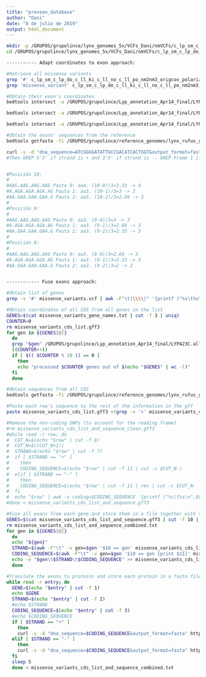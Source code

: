 ```yaml
---
title: "provean_database"
author: "Dani"
date: "8 de julio de 2019"
output: html_document
---
```





```bash

mkdir -p /GRUPOS/grupolince/lynx_genomes_5x/VCFs_Dani/nmVCFs/c_lp_sm_c_lp_do_c_ll_ki_c_ll_no_c_ll_po_nm2nm3_origcov/annotation/provean
cd /GRUPOS/grupolince/lynx_genomes_5x/VCFs_Dani/nmVCFs/c_lp_sm_c_lp_do_c_ll_ki_c_ll_no_c_ll_po_nm2nm3_origcov/annotation/provean

----------- Adapt coordinates to exon approach:

#Retrieve all missense variants
grep '#' c_lp_sm_c_lp_do_c_ll_ki_c_ll_no_c_ll_po_nm2nm3_origcov_polarized_filtered5_SNP.lr_ann.vcf > missense_variants.vcf
grep 'missense_variant' c_lp_sm_c_lp_do_c_ll_ki_c_ll_no_c_ll_po_nm2nm3_origcov_polarized_filtered5_SNP.lr_ann.vcf >> missense_variants.vcf

#Obtain their exon's coordinates
bedtools intersect -a /GRUPOS/grupolince/Lyp_annotation_Apr14_final/LYPA23C.all.fix.nr.gff3 -b missense_variants.vcf -wa -wb | cut -f -9,11 | grep 'CDS' > missense_variants_cds.bed

bedtools intersect -a /GRUPOS/grupolince/Lyp_annotation_Apr14_final/LYPA23C.all.fix.nr.gff3 -b missense_variants.vcf -wa -wb | cut -f -9,11,17 | awk -F"\t|\\\\|" '{printf ("%s\t%s\t%s\t%s\t%s\t%s\t%s\t%s\t%s\t%s\t%s\n", $1,$2,$3,$4,$5,$6,$7,$8,$9,$10,$21)}' | grep 'CDS' > missense_variants_cds.bed

bedtools intersect -a /GRUPOS/grupolince/Lyp_annotation_Apr14_final/LYPA23C.all.fix.nr.gff3 -b missense_variants.vcf -wa -wb | cut -f -9,11,17 | awk -F"\t|\\\\|" '{printf ("%s\t%s\t%s\t%s\t%s\t%s\t%s\t%s\t%s\t%s\t%s\n", $1,$2,$3,$4,$5,$6,$7,$8,$9,$10,$21)}' | grep 'CDS' | less -S

#Obtain the exons' sequences from the reference
bedtools getfasta -fi /GRUPOS/grupolince/reference_genomes/lynx_rufus_genome/c_lr_zz_0001_recal1.fa -bed missense_variants_cds.bed -fo missense_variants_cds.fa

curl -s -d "dna_sequence=ATCGGGGATATTGCCGACATCACTGGT&output_format=fasta" https://web.expasy.org/cgi-bin/translate/dna2aa.cgi > web_kaka.fasta
#Then GREP 5'3' if strand is + and 3'5' if strand is -. GREP Frame 1 if frame is 0, Frame 2 if frame is 1, and Frame 3 if frame is 2.


#Posición 10:
#
#AAG.AAG.AAG.AAG Pauta 0: aa4. (10-0)/3=3.33 -> 4
#A.AGA.AGA.AGA.AG Pauta 1: aa3. (10-1)/3=3 -> 3
#AA.GAA.GAA.GAA.G Pauta 2: aa3. (10-2)/3=2.66 -> 3
#
#Posición 9:
#
#AAG.AAG.AAG.AAG Pauta 0: aa3. (9-0)/3=3 -> 3
#A.AGA.AGA.AGA.AG Pauta 1: aa3. (9-1)/3=2.66 -> 3
#AA.GAA.GAA.GAA.G Pauta 2: aa3. (9-2)/3=2.33 -> 3
#
#Posición 8:
#
#AAG.AAG.AAG.AAG Pauta 0: aa3. (8-0)/3=2.66 -> 3
#A.AGA.AGA.AGA.AG Pauta 1: aa3. (8-1)/3=2.33 -> 3
#AA.GAA.GAA.GAA.G Pauta 2: aa2. (8-2)/3=2 -> 2


------------ Fuse exons approach:

#Obtain list of genes
grep -v '#' missense_variants.vcf | awk -F"\t|\\\\|" '{printf ("%s\t%s\t%s\n", $1,$2,$11)}' > missense_variants_gene_names.txt

#Obtain coordinates of all CDS from all genes in the list
GENES=$(cat missense_variants_gene_names.txt | cut -f 3 | uniq)
COUNTER=0
rm missense_variants_cds_list.gff3
for gen in ${GENES[@]}
  do
  grep "$gen" /GRUPOS/grupolince/Lyp_annotation_Apr14_final/LYPA23C.all.fix.nr.gff3 | awk -v gene_name=$gen '$3 == "CDS" {printf ("%s\t%s\n", $0,gene_name)}' >> missense_variants_cds_list.gff3
  ((COUNTER++))
  if [ $(( $COUNTER % 10 )) == 0 ]
    then
    echo "processed $COUNTER genes out of $(echo "$GENES" | wc -l)"
  fi
  done

#Obtain sequences from all CDS
bedtools getfasta -fi /GRUPOS/grupolince/reference_genomes/lynx_rufus_genome/c_lr_zz_0001_recal1.fa -bed missense_variants_cds_list.gff3 -fo missense_variants_cds_sequence.fa

#Paste each row's sequence to the rest of the information in the gff
paste missense_variants_cds_list.gff3 <(grep -v '>' missense_variants_cds_sequence.fa) > missense_variants_cds_list_and_sequence.gff3

#Remove the non-coding SNPs (to account for the reading frame)
#rm missense_variants_cds_list_and_sequence_clean.gff3
#while read -r row; do
#  CUT_N=$(echo "$row" | cut -f 8)
#  CUT_N=$((CUT_N+1))
#  STRAND=$(echo "$row" | cut -f 7)
#  if [ $STRAND == "+" ]
#    then
#    CODING_SEQUENCE=$(echo "$row" | cut -f 11 | cut -c $CUT_N-)
#  elif [ $STRAND == "-" ]
#    then
#    CODING_SEQUENCE=$(echo "$row" | cut -f 11 | rev | cut -c $CUT_N- | rev)
#  fi
#  echo "$row" | awk -v coding=$CODING_SEQUENCE '{printf ("%s\t%s\n",$0,coding)}' >> missense_variants_cds_list_and_sequence_clean.gff3
#done < missense_variants_cds_list_and_sequence.gff3

#Fuse all exons from each gene and store them in a file together with the gene name and the strand information
GENES=$(cat missense_variants_cds_list_and_sequence.gff3 | cut -f 10 | uniq)
rm missense_variants_cds_list_and_sequence_combined.txt
for gen in ${GENES[@]}
  do
  echo "${gen}"
  STRAND=$(awk -F"\t" -v gen=$gen '$10 == gen' missense_variants_cds_list_and_sequence.gff3 | shuf -n1 | cut -f 7)
  CODING_SEQUENCE=$(awk -F"\t" -v gen=$gen '$10 == gen {print $11}' missense_variants_cds_list_and_sequence.gff3 | tr -d '\n')
  echo -e "$gen\t$STRAND\t$CODING_SEQUENCE" >> missense_variants_cds_list_and_sequence_combined.txt
  done

#Translate the exons to proteins and store each protein in a fasta file
while read -r entry; do
  GENE=$(echo "$entry" | cut -f 1)
  echo $GENE
  STRAND=$(echo "$entry" | cut -f 2)
  #echo $STRAND
  CODING_SEQUENCE=$(echo "$entry" | cut -f 3)
  #echo $CODING_SEQUENCE
  if [ $STRAND == "+" ]
    then
    curl -s -d "dna_sequence=$CODING_SEQUENCE&output_format=fasta" https://web.expasy.org/cgi-bin/translate/dna2aa.cgi | awk '/:5'\''3'\'' Frame 1$/,/:5'\''3'\'' Frame 2$/' | head -n-1 > genes_fasta/"$GENE".fa
  elif [ $STRAND == "-" ]
    then
    curl -s -d "dna_sequence=$CODING_SEQUENCE&output_format=fasta" https://web.expasy.org/cgi-bin/translate/dna2aa.cgi | awk '/:3'\''5'\'' Frame 1$/,/:3'\''5'\'' Frame 2$/' | head -n-1 > genes_fasta/"$GENE".fa
  fi
  sleep 5
  done < missense_variants_cds_list_and_sequence_combined.txt
  
```
